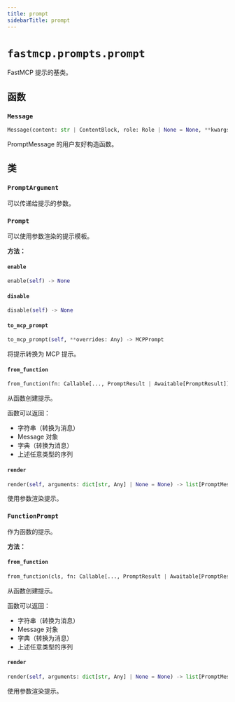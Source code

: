 ```yaml
---
title: prompt
sidebarTitle: prompt
---
```


# `fastmcp.prompts.prompt`


FastMCP 提示的基类。

## 函数

### `Message` <sup><a href="https://github.com/jlowin/fastmcp/blob/main/src/fastmcp/prompts/prompt.py#L31" target="_blank"><Icon icon="github" style="width: 14px; height: 14px;" /></a></sup>

```python
Message(content: str | ContentBlock, role: Role | None = None, **kwargs: Any) -> PromptMessage
```


PromptMessage 的用户友好构造函数。


## 类

### `PromptArgument` <sup><a href="https://github.com/jlowin/fastmcp/blob/main/src/fastmcp/prompts/prompt.py#L53" target="_blank"><Icon icon="github" style="width: 14px; height: 14px;" /></a></sup>


可以传递给提示的参数。


### `Prompt` <sup><a href="https://github.com/jlowin/fastmcp/blob/main/src/fastmcp/prompts/prompt.py#L65" target="_blank"><Icon icon="github" style="width: 14px; height: 14px;" /></a></sup>


可以使用参数渲染的提示模板。


**方法：**

#### `enable` <sup><a href="https://github.com/jlowin/fastmcp/blob/main/src/fastmcp/prompts/prompt.py#L72" target="_blank"><Icon icon="github" style="width: 14px; height: 14px;" /></a></sup>

```python
enable(self) -> None
```

#### `disable` <sup><a href="https://github.com/jlowin/fastmcp/blob/main/src/fastmcp/prompts/prompt.py#L80" target="_blank"><Icon icon="github" style="width: 14px; height: 14px;" /></a></sup>

```python
disable(self) -> None
```

#### `to_mcp_prompt` <sup><a href="https://github.com/jlowin/fastmcp/blob/main/src/fastmcp/prompts/prompt.py#L88" target="_blank"><Icon icon="github" style="width: 14px; height: 14px;" /></a></sup>

```python
to_mcp_prompt(self, **overrides: Any) -> MCPPrompt
```

将提示转换为 MCP 提示。


#### `from_function` <sup><a href="https://github.com/jlowin/fastmcp/blob/main/src/fastmcp/prompts/prompt.py#L113" target="_blank"><Icon icon="github" style="width: 14px; height: 14px;" /></a></sup>

```python
from_function(fn: Callable[..., PromptResult | Awaitable[PromptResult]], name: str | None = None, title: str | None = None, description: str | None = None, tags: set[str] | None = None, enabled: bool | None = None, meta: dict[str, Any] | None = None) -> FunctionPrompt
```

从函数创建提示。

函数可以返回：
- 字符串（转换为消息）
- Message 对象
- 字典（转换为消息）
- 上述任意类型的序列


#### `render` <sup><a href="https://github.com/jlowin/fastmcp/blob/main/src/fastmcp/prompts/prompt.py#L141" target="_blank"><Icon icon="github" style="width: 14px; height: 14px;" /></a></sup>

```python
render(self, arguments: dict[str, Any] | None = None) -> list[PromptMessage]
```

使用参数渲染提示。


### `FunctionPrompt` <sup><a href="https://github.com/jlowin/fastmcp/blob/main/src/fastmcp/prompts/prompt.py#L149" target="_blank"><Icon icon="github" style="width: 14px; height: 14px;" /></a></sup>


作为函数的提示。


**方法：**

#### `from_function` <sup><a href="https://github.com/jlowin/fastmcp/blob/main/src/fastmcp/prompts/prompt.py#L155" target="_blank"><Icon icon="github" style="width: 14px; height: 14px;" /></a></sup>

```python
from_function(cls, fn: Callable[..., PromptResult | Awaitable[PromptResult]], name: str | None = None, title: str | None = None, description: str | None = None, tags: set[str] | None = None, enabled: bool | None = None, meta: dict[str, Any] | None = None) -> FunctionPrompt
```

从函数创建提示。

函数可以返回：
- 字符串（转换为消息）
- Message 对象
- 字典（转换为消息）
- 上述任意类型的序列


#### `render` <sup><a href="https://github.com/jlowin/fastmcp/blob/main/src/fastmcp/prompts/prompt.py#L315" target="_blank"><Icon icon="github" style="width: 14px; height: 14px;" /></a></sup>

```python
render(self, arguments: dict[str, Any] | None = None) -> list[PromptMessage]
```

使用参数渲染提示。

